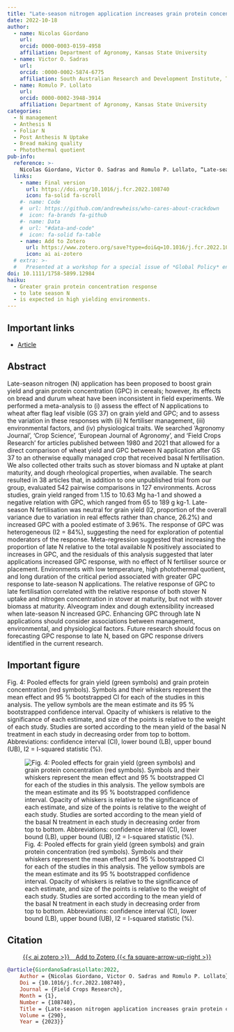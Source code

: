 ```yaml
---
title: "Late-season nitrogen application increases grain protein concentration and is neutral for yield in wheat. A global meta-analysis"
date: 2022-10-18
author:
  - name: Nicolas Giordano
    url: 
    orcid: 0000-0003-0159-4958 
    affiliation: Department of Agronomy, Kansas State University
  - name: Victor O. Sadras
    url: 
    orcid: :0000-0002-5874-6775
    affiliation: South Australian Research and Development Institute, The University of Adelaide
  - name: Romulo P. Lollato
    url: 
    orcid: 0000-0002-3948-3914
    affiliation: Department of Agronomy, Kansas State University
categories: 
  - N management
  - Anthesis N
  - Foliar N
  - Post Anthesis N Uptake
  - Bread making quality
  - Photothermal quotient
pub-info:
  reference: >-
    Nicolas Giordano, Victor O. Sadras and Romulo P. Lollato, “Late-season nitrogen application increases grain protein concentration and is neutral for yield in wheat. A global meta-analysis,” <em>Field Crops Research</em> Vol 220, no. S5 (Jan 2023): doi: <a href="https://doi.org/10.1016/j.fcr.2022.108740"><code>10.1016/j.fcr.2022.108740</code></a>
  links:
    - name: Final version
      url: https://doi.org/10.1016/j.fcr.2022.108740
      icon: fa-solid fa-scroll
    #- name: Code
    #  url: https://github.com/andrewheiss/who-cares-about-crackdown
    #  icon: fa-brands fa-github
    #- name: Data
    #  url: "#data-and-code"
    #  icon: fa-solid fa-table
    - name: Add to Zotero
      url: https://www.zotero.org/save?type=doi&q=10.1016/j.fcr.2022.108740
      icon: ai ai-zotero
  # extra: >-
  #   Presented at a workshop for a special issue of *Global Policy* entitled “Restricting NGOs: From Pushback to Accommodation,” University of Amsterdam, The Netherlands, June 2020 (held online due to COVID-19)
doi: 10.1111/1758-5899.12984
haiku:
  - Greater grain protein concentration response
  - to late season N
  - is expected in high yielding environments.
---
```


## Important links

- [Article](1-s2.0-S0378429022003112-main.pdf)

## Abstract

Late-season nitrogen (N) application has been proposed to boost grain yield and grain protein concentration (GPC) in cereals; however, its effects on bread and durum wheat have been inconsistent in field experiments. We performed a meta-analysis to (i) assess the effect of N applications to wheat after flag leaf visible (GS 37) on grain yield and GPC; and to assess the variation in these responses with (ii) N fertiliser management, (iii) environmental factors, and (iv) physiological traits. We searched ‘Agronomy Journal’, ‘Crop Science’, ‘European Journal of Agronomy’, and ‘Field Crops Research’ for articles published between 1980 and 2021 that allowed for a direct comparison of wheat yield and GPC between N application after GS 37 to an otherwise equally managed crop that received basal N fertilisation.  We also collected other traits such as stover biomass and N uptake at plant maturity, and dough rheological properties, when available. The search resulted in 38 articles that, in addition to one unpublished trial from our group, evaluated 542 pairwise comparisons in 127 environments. Across studies, grain yield ranged from 1.15 to 10.63 Mg ha-1 and showed a negative relation with GPC, which ranged from 65 to 189 g kg-1. Late-season N fertilisation was neutral for grain yield (I2, proportion of the overall variance due to variation in real effects rather than chance, 26.2%) and increased GPC with a pooled estimate of 3.96%. The response of GPC was heterogeneous (I2 = 84%), suggesting the need for exploration of potential moderators of the response. Meta-regression suggested that increasing the proportion of late N relative to the total available N positively associated to increases in GPC, and the residuals of this analysis suggested that later applications increased GPC response, with no effect of N fertiliser source or placement. Environments with low temperature, high photothermal quotient, and long duration of the critical period associated with greater GPC response to late-season N applications. The relative response of GPC to late fertilisation correlated with the relative response of both stover N uptake and nitrogen concentration in stover at maturity, but not with stover biomass at maturity. Alveogram index and dough extensibility increased when late-season N increased GPC. Enhancing GPC through late N applications should consider associations between management, environmental, and physiological factors. Future research should focus on forecasting GPC response to late N, based on GPC response drivers identified in the current research. 


## Important figure

Fig. 4: Pooled effects for grain yield (green symbols) and grain protein concentration (red symbols). Symbols and their whiskers represent the mean effect and 95 % bootstrapped CI for each of the studies in this analysis. The yellow symbols are the mean estimate and its 95 % bootstrapped confidence interval. Opacity of whiskers is relative to the significance of each estimate, and size of the points is relative to the weight of each study. Studies are sorted according to the mean yield of the basal N treatment in each study in decreasing order from top to bottom. Abbreviations: confidence interval (CI), lower bound (LB), upper bound (UB), I2 = I-squared statistic (%).

![Fig. 4: Pooled effects for grain yield (green symbols) and grain protein concentration (red symbols). Symbols and their whiskers represent the mean effect and 95 % bootstrapped CI for each of the studies in this analysis. The yellow symbols are the mean estimate and its 95 % bootstrapped confidence interval. Opacity of whiskers is relative to the significance of each estimate, and size of the points is relative to the weight of each study. Studies are sorted according to the mean yield of the basal N treatment in each study in decreasing order from top to bottom. Abbreviations: confidence interval (CI), lower bound (LB), upper bound (UB), I2 = I-squared statistic (%).](fig4.png)


## Citation

<p class="buttons" style="text-align:center;">
<a class="btn btn-danger" target="_blank" href="https://www.zotero.org/save?type=doi&q=10.1111/1758-5899.12984">{{< ai zotero >}}&emsp;Add to Zotero {{< fa square-arrow-up-right >}}</a>
</p>

```bibtex
@article{GiordanoSadrasLollato:2022,
    Author = {Nicolas Giordano, Victor O. Sadras and Romulo P. Lollato},
    Doi = {10.1016/j.fcr.2022.108740},
    Journal = {Field Crops Research},
    Month = {1},
    Number = {108740},
    Title = {Late-season nitrogen application increases grain protein concentration and is neutral for yield in wheat. A global meta-analysis},
    Volume = {290},
    Year = {2023}}
```
